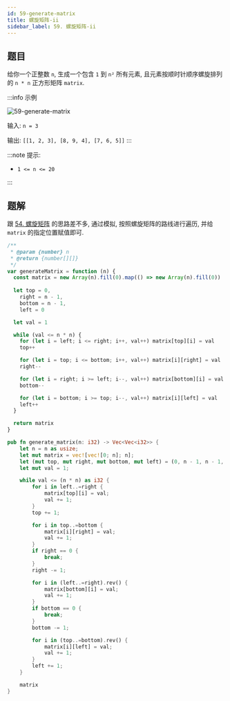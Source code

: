 ```yaml
---
id: 59-generate-matrix
title: 螺旋矩阵-ii
sidebar_label: 59. 螺旋矩阵-ii
---
```


## 题目

给你一个正整数 `n`, 生成一个包含 `1` 到 `n²` 所有元素, 且元素按顺时针顺序螺旋排列的 `n * n` 正方形矩阵 `matrix`.

:::info 示例

![59-generate-matrix](../../static/img/59-generate-matrix.jpg)

输入: `n = 3`

输出: `[[1, 2, 3], [8, 9, 4], [7, 6, 5]]`
:::

:::note 提示:

- `1 <= n <= 20`

:::

## 题解

跟 [54. 螺旋矩阵](/leetcode/medium/54-spiral-order) 的思路差不多, 通过模拟, 按照螺旋矩阵的路线进行遍历, 并给 `matrix` 的指定位置赋值即可.


<Tabs>
  <TabItem value="JavaScript" label="JavaScript" default>

```ts
/**
 * @param {number} n
 * @return {number[][]}
 */
var generateMatrix = function (n) {
  const matrix = new Array(n).fill(0).map(() => new Array(n).fill(0))
  
  let top = 0,
    right = n - 1,
    bottom = n - 1,
    left = 0

  let val = 1

  while (val <= n * n) {
    for (let i = left; i <= right; i++, val++) matrix[top][i] = val
    top++

    for (let i = top; i <= bottom; i++, val++) matrix[i][right] = val
    right--

    for (let i = right; i >= left; i--, val++) matrix[bottom][i] = val
    bottom--

    for (let i = bottom; i >= top; i--, val++) matrix[i][left] = val
    left++
  }

  return matrix
}
```

</TabItem>
<TabItem value="Rust" label="Rust">

```rust
pub fn generate_matrix(n: i32) -> Vec<Vec<i32>> {
    let n = n as usize;
    let mut matrix = vec![vec![0; n]; n];
    let (mut top, mut right, mut bottom, mut left) = (0, n - 1, n - 1, 0);
    let mut val = 1;

    while val <= (n * n) as i32 {
        for i in left..=right {
            matrix[top][i] = val;
            val += 1;
        }
        top += 1;

        for i in top..=bottom {
            matrix[i][right] = val;
            val += 1;
        }
        if right == 0 {
            break;
        }
        right -= 1;

        for i in (left..=right).rev() {
            matrix[bottom][i] = val;
            val += 1;
        }
        if bottom == 0 {
            break;
        }
        bottom -= 1;

        for i in (top..=bottom).rev() {
            matrix[i][left] = val;
            val += 1;
        }
        left += 1;
    }

    matrix
}
```

</TabItem>
</Tabs>
